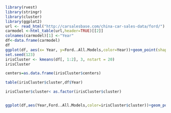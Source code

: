 ```r
library(rvest)
library(stringr)   
library(cluster)
library(ggplot2)
url <- read_html("http://carsalesbase.com/china-car-sales-data/ford/")
carmodel <-html_table(url,header=TRUE)[[2]]
colnames(carmodel)[1] <-"Year"
df<-data.frame(carmodel)
df
ggplot(df, aes(x= Year, y=Ford..All.Models,color=Year))+geom_point(shape=1)
set.seed(123)
irisCluster <- kmeans(df[, 1:2], 3, nstart = 20)
irisCluster

centers=as.data.frame(irisCluster$centers)

table(irisCluster$cluster,df$Year)

irisCluster$cluster< as.factor(irisCluster$cluster)


ggplot(df,aes(Year,Ford..All.Models,color=irisCluster$cluster))+geom_point(data=centers,aes(x=Year,y=Ford..All.Models,color='diff'),shape=4)+geom_point(data=centers,aes(x=Year,y=Ford..All.Models,color='diff'),size=52,alpha=0.5,legend=FALSE)

```

